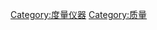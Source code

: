 {{catmore}}
{{Commons cat|Weighing instruments}}

[[Category:度量仪器|Category:度量仪器]]
[[Category:质量|Category:质量]]